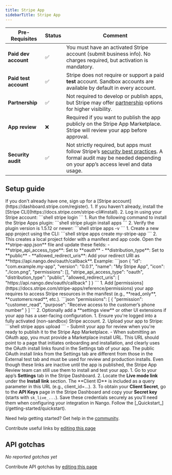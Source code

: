 ```yaml
---
title: Stripe App
sidebarTitle: Stripe App
---
```



<Overview />
<PreBuiltTooling />
<PreBuiltUseCases />

| Pre-Requisites        | Status | Comment                                                                                                                                                                                             |
| --------------------- | ------ | --------------------------------------------------------------------------------------------------------------------------------------------------------------------------------------------------- |
| **Paid dev account**  | ✅      | You must have an activated Stripe account (submit business info). No charges required, but activation is mandatory.                                                                                 |
| **Paid test account** | ✅      | Stripe does not require or support a paid **test** account. Sandbox accounts are available by default in every account.                                                                                       |
| **Partnership**       | ✅      | Not required to develop or publish apps, but Stripe may offer [partnership](https://docs.stripe.com/partners#:~:text=To%20become%20a%20Stripe%20partner,the%20Stripe%20Partner%20Ecosystem%20Agreement.) options for higher visibility.                                                                                            |
| **App review**        | ❌      | Required if you want to publish the app publicly on the Stripe App Marketplace. Stripe will review your app before approval.                                                                        |
| **Security audit**    | ✅     | Not strictly required, but apps must follow Stripe’s [security best practices](https://stripe.com/docs/security). A formal audit may be needed depending on your app’s access level and data usage. |


## Setup guide

<Steps>
  <Step title="Create a Stripe account">
    If you don't already have one, sign up for a [Stripe account](https://dashboard.stripe.com/register).
  </Step>
  <Step title="Install Stripe CLI">
    1. If you haven't already, install the [Stripe CLI](https://docs.stripe.com/stripe-cli#install).
    2. Log in using your Stripe account:  
       ```shell
       stripe login
       ```
  </Step>

  <Step title="Install the Stripe Apps CLI plugin">
    1. Run the following command to install the Stripe Apps plugin:  
       ```shell
       stripe plugin install apps
       ```
    2. Verify the plugin version is 1.5.12 or newer:  
        ```shell
        stripe apps -v
        ```
  </Step>

  <Step title="Create your Stripe App">
    1. Create a new app project using the CLI:  
       ```shell
       stripe apps create my-stripe-app
       ```
    2. This creates a local project folder with a manifest and app code.
  </Step>

  <Step title="Edit the app manifest">
    Open the **stripe-app.json** file and update these fields:
    - **stripe_api_access_type**: Set to **oauth**
    - **distribution_type**: Set to **public**
    - **allowed_redirect_uris**: Add your redirect URI as **https://api.nango.dev/oauth/callback**. Example:
    ```json
    {
      "id": "com.example.my-app",
      "version": "0.0.1",
      "name": "My Stripe App",
      "icon": "./icon.png",
      "permissions": [],
      "stripe_api_access_type": "oauth",
      "distribution_type": "public",
      "allowed_redirect_uris": [
        "https://api.nango.dev/oauth/callback"
      ]
    }
    ```
  </Step>

  <Step title="Add required permissions and UI (optional)">
    1. Add [permissions](https://docs.stripe.com/stripe-apps/reference/permissions) your app requires to access Stripe resources in the manifest (e.g., **read_only**, **customers:read**, etc.).
    ```json
    "permissions": [
        {
            "permission": "customer_read",
            "purpose": "Receive access to the customer’s phone number"
        }
    ]
  ```
    2. Optionally add a **settings view** or other UI extensions if your app has a user-facing configuration.
  </Step>
  <Step title="Upload your app to Stripe (requires live account)">
    1. Ensure you're logged into a fully activated (non-sandbox) Stripe account.
    2. Upload your app to Stripe:  
       ```shell
       stripe apps upload
       ```
  </Step>

<Step title="Publish your app">
    - Submit your app for review when you're ready to publish it to the Stripe App Marketplace.
    - When submitting an OAuth app, you must provide a Marketplace install URL. This URL should point to a page that initiates onboarding and installation, and clearly uses the OAuth install links found in the Settings tab of your app.
    <Note>The public OAuth install links from the Settings tab are different from those in the External test tab and must be used for review and production installs. Even though these links are inactive until the app is published, the Stripe App Review team can still use them to install and test your app.</Note>
</Step>

<Step title="Obtain your Client ID and Client Secret">
  1. Go to your app’s <strong>Settings</strong> tab in the Stripe Dashboard.
  2. Locate the <strong>Live mode link</strong> under the <strong>Install link</strong> section. The **Client ID** is included as a query parameter in this URL (e.g., client_id=...).
  3. To obtain your <strong>Client Secret</strong>, go to the <strong>API Keys</strong> page in the Stripe Dashboard and copy your <strong>Secret key</strong> (starts with <code>sk_live_...</code>).
  Save these credentials securely as you'll need them when configuring your integration in Nango.
</Step>

  <Step title="Next">
    Follow the [_Quickstart_](/getting-started/quickstart).
  </Step>
</Steps>

<Tip>Need help getting started? Get help in the [community](https://nango.dev/slack).</Tip>

<UsefulLinks />

<Note>Contribute useful links by [editing this page](https://github.com/nangohq/nango/tree/master/docs-v2/integrations/all/stripe-app.mdx)</Note>

<CommonScopes />

## API gotchas

_No reported gotchas yet_

<Note>Contribute API gotchas by [editing this page](https://github.com/nangohq/nango/tree/master/docs-v2/integrations/all/stripe-app.mdx)</Note>